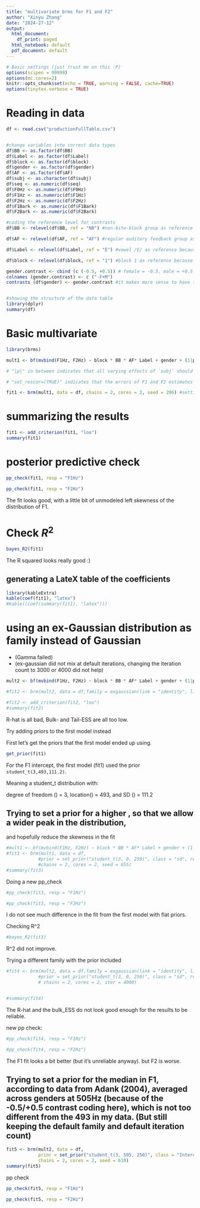 ```yaml
---
title: "multivariate brms for F1 and F2"
author: "Xinyu Zhang"
date: "2024-27-12"
output:
  html_document:
    df_print: paged
  html_notebook: default
  pdf_document: default
---
```


```r
# Basic settings (just trust me on this :P)
options(scipen = 99999) 
options(mc.cores=2) 
knitr::opts_chunk$set(echo = TRUE, warning = FALSE, cache=TRUE)
options(tinytex.verbose = TRUE)
```

# Reading in data

```r
df <- read.csv("productionFullTable.csv")


#change variables into correct data types
df$BB <- as.factor(df$BB)
df$Label <- as.factor(df$Label)
df$block <- as.factor(df$block)
df$gender <- as.factor(df$gender)
df$AF <- as.factor(df$AF)
df$subj <- as.character(df$subj)
df$seq <- as.numeric(df$seq)
df$F0Hz <- as.numeric(df$F0Hz)
df$F1Hz <- as.numeric(df$F1Hz)
df$F2Hz <- as.numeric(df$F2Hz)
df$F1Bark <- as.numeric(df$F1Bark)
df$F2Bark <- as.numeric(df$F2Bark)

#coding the reference level for contrasts
df$BB <- relevel(df$BB, ref = "NB") #non-bite-block group as reference 

df$AF <- relevel(df$AF, ref = "AF") #regular auditory feedback group as reference

df$Label <- relevel(df$Label, ref = "E") #vowel /E/ as reference because it is less affected by the bite block

df$block <- relevel(df$block, ref = "1") #block 1 as reference because it's the pretest

gender.contrast <- cbind (c (-0.5, +0.5)) # female = -0.5, male = +0.5 
colnames (gender.contrast) <- c ("-F+M")
contrasts (df$gender) <- gender.contrast #it makes more sense to have the grand mean as reference level than having either gender. See the other html file for comparison


#showing the structure of the data table
library(dplyr)
summary(df)
```

# Basic multivariate

```r
library(brms)

mult1 <- bf(mvbind(F1Hz, F2Hz) ~ block * BB * AF* Label + gender + (1|p|subj) + (1|q|word)) + set_rescor(TRUE)

# "|p|" in between indicates that all varying effects of `subj` should be modeled as correlated (F1&F2 intercept per subject). Same with "|q|".

# "set_rescor=(TRUE)" indicates that the errors of F1 and F2 estimates are to be modeled as correlated

fit1 <- brm(mult1, data = df, chains = 2, cores = 2, seed = 206) #setting seed for reproducibility
```

# summarizing the results

```r
fit1 <- add_criterion(fit1, "loo")
summary(fit1)
```

# posterior predictive check

```r
pp_check(fit1, resp = "F1Hz")

pp_check(fit1, resp = "F2Hz")
```

The fit looks good, with a little bit of unmodeled left skewness of the distribution of F1.

# Check $R^2$

```r
bayes_R2(fit1)
```

The R squared looks really good :)

## generating a LateX table of the coefficients
```r
library(kableExtra)
kable(coef(fit1), "latex")
#kable((coef(summary(fit1), "latex")))
```





# using an ex-Gaussian distribution as family instead of Gaussian

* (Gamma failed)
* (ex-gaussian did not mix at default iterations, changing the iteration count to 3000 or 4000 did not help)
```r
mult2 <- bf(mvbind(F1Hz, F2Hz) ~ block * BB * AF* Label + gender + (1|p|subj) + (1|q|word)) #set_rescor(TRUE) is not possible for exgaussian

#fit2 <- brm(mult2, data = df,family = exgaussian(link = "identity", link_sigma = "log", link_beta = "log"), chains = 2, cores = 2, iter = 4000)
```

```r
#fit2 <- add_criterion(fit2, "loo")
#summary(fit2)
```

R-hat is all bad, Bulk- and Tail-ESS are all too low.


Try adding priors to the first model instead


First let's get the priors that the first model ended up using.

```r
get_prior(fit1)
```


For the F1 intercept, the first model (fit1) used the prior `student_t(3,493,111.2)`. 

Meaning a student_t distribution with: 

degree of freedom (\nu) = 3, location(\mu) = 493, and SD (\sigma) = 111.2

## Trying to set a prior for a higher \sigma, so that we allow a wider peak in the distribution, 

and hopefully reduce the skewness in the fit

```r
#mult1 <- bf(mvbind(F1Hz, F2Hz) ~ block * BB * AF* Label + gender + (1|p|subj) + (1|q|word)) + set_rescor(TRUE) #same as the first model
#fit3 <- brm(mult1, data = df, 
            #prior = set_prior("student_t(3, 0, 250)", class = "sd", resp = "F1Hz", group = "subj", coef = "Intercept"),
            #chains = 2, cores = 2, seed = 655)
#summary(fit3)
```

Doing a new pp_check
```r
#pp_check(fit3, resp = "F1Hz")

#pp_check(fit3, resp = "F2Hz")
```

I do not see much difference in the fit from the first model with flat priors.

Checking R^2
```r
#bayes_R2(fit3)
```

R^2 did not improve.

Trying a different family with the prior included

```r
#fit4 <- brm(mult2, data = df,family = exgaussian(link = "identity", link_sigma = "log", link_beta = "log"),
            #prior = set_prior("student_t(3, 0, 250)", class = "sd", resp = "F1Hz", group = "subj", coef = "Intercept"),
            # chains = 2, cores = 2, iter = 4000)


#summary(fit4)
```

The R-hat and the bulk_ESS do not look good enough for the results to be reliable.

new pp check:

```r
#pp_check(fit4, resp = "F1Hz")

#pp_check(fit4, resp = "F2Hz")
```

The F1 fit looks a bit better (but it's unreliable anyway). but F2 is worse.

## Trying to set a prior for the median in F1, according to data from Adank (2004), averaged across genders at 505Hz (because of the -0.5/+0.5 contrast coding here), which is not too different from the 493 in my data. (But still keeping the default family and default iteration count)

```r
fit5 <- brm(mult2, data = df,
            prior = set_prior("student_t(3, 505, 250)", class = "Intercept", resp = "F1Hz"),
            chains = 2, cores = 2, seed = 610)
summary(fit5)
```

pp check

```r
pp_check(fit5, resp = "F1Hz")

pp_check(fit5, resp = "F2Hz")
```